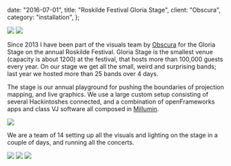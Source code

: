   date: "2016-07-01",
  title: "Roskilde Festival Gloria Stage",
  client: "Obscura",
  category: "installation",
};

![](../../images/work/gloria/stage.jpg)
![](../../images/work/gloria/blue.jpg)

Since 2013 I have been part of the visuals team by [Obscura](http://obscura.dk/) for the Gloria Stage on the annual Roskilde Festival. Gloria Stage is the smallest venue (capacity is about 1200) at the festival, that hosts more than 100,000 guests every year. On our stage we get all the small, weird and surprising bands; last year we hosted more than 25 bands over 4 days.

The stage is our annual playground for pushing the boundaries of projection mapping, and live graphics. We use a large custom setup consisting of several Hackintoshes connected, and a combination of openFrameworks apps and class VJ software all composed in [Millumin](http://www.millumin.com/).

![](../../images/work/gloria/crew.jpg)

We are a team of 14 setting up all the visuals and lighting on the stage in a couple of days, and running all the concerts.

![](../../images/work/gloria/tech1.jpg)
![](../../images/work/gloria/tech2.jpg)
![](../../images/work/gloria/tech3.jpg)
